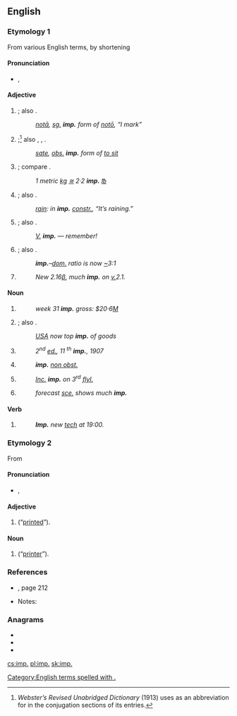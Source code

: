 {{also|imp|Imp.|IMP}}
==English==

===Etymology 1===
From various English terms, by shortening

====Pronunciation====
* {{a|RP}} {{enPR|ĭmp}}, {{IPA|/ɪmp/|lang=en}}

====Adjective====
{{en-adj}}

# {{label|en|grammar|not comparable}} {{abbreviation of|imperative|dot=|lang=en}}; also {{m|en|imper.|imper}}.
#: ''[[nota#Latin|notā]], [[sg.]] '''imp.''' form of [[noto#Latin|notō]], “I mark”''
# {{label|en|grammar|not comparable}} {{abbreviation of|imperfect|dot=|lang=en}};<ref name="Web">''Webster’s Revised Unabridged Dictionary'' (1913) uses {{m|en||imp.}} as an abbreviation for {{m|en|imperfect}} in the conjugation sections of its entries.</ref> also {{m|en|imperf.}}, {{m|en|impf.}}, {{m|en|impft}}.
#: ''[[sate#English|sate]], [[obs.]] '''imp.''' form of [[sit|to sit]]''
# {{label|en|not comparable}} {{abbreviation of|imperial|dot=|lang=en}}; compare {{m|en|Imp.|Imp}}.
#: ''1 metric [[kg]] [[≅]] 2·2 '''imp.''' [[℔]]''
# {{label|en|grammar|not comparable}} {{abbreviation of|impersonal|dot=|lang=en}}; also {{m|en|impers.|impers}}.
#: ''[[rain]]: in '''imp.''' [[constr.]], “It’s raining.”''
# {{label|en|comparable}} {{abbreviation of|important|dot=|lang=en}}; also {{m|en|impt}}.
#: ''[[v.|V.]] '''imp.''' — remember!''
# {{label|en|not comparable}} {{abbreviation of|imported|dot=|lang=en}}; also {{m|en|imptd}}.
#: '''''imp.'''–[[dom.]] ratio is now [[~]]3:1''
# {{label|en|comparable}} {{abbreviation of|improved|lang=en}}
#: ''New 2.16[[β]], much '''imp.''' on [[v.]]2.1.''

====Noun====
{{en-noun|~|imp.|imps.|impp.}}

# {{label|en|uncountable}} {{abbreviation of|import|lang=en}}
#: ''week 31 '''imp.''' gross: $20·6[[M]]''
# {{label|en|countable|plural: [[imps.]]}} {{abbreviation of|importer|dot=|lang=en}}; also {{m|en|imptr}}.
#: ''[[w:United States|USA]] now top '''imp.''' of goods''
# {{label|en|countable|plural: imp.}} {{abbreviation of|impression|lang=en}}
#: <i>2<sup>nd</sup> [[ed.]], 11 <sup>th</sup> '''imp.''', 1907</i>
# {{label|en|countable|plural: [[impp.]]}} {{abbreviation of|imprimatur|lang=en}}
#: '''''imp.''' [[non obst.]]''
# {{label|en|countable|plural: imp.}} {{abbreviation of|imprint|lang=en}}
#: <i>[[inc.|Inc.]] '''imp.''' on 3<sup>rd</sup> [[flyleaf|fly]][[l.]]</i>
# {{label|en|countable|plural: [[imps.]]}} {{abbreviation of|improvement|lang=en}}
#: ''forecast [[sce.]] shows much '''imp.'''''

====Verb====
{{head|en|verb|usually [[imperative]]; not [[conjugate]]d}}

# {{abbreviation of|implement|lang=en}}
#: '''''Imp.''' new [[tech]] at 19:00.''

===Etymology 2===
From {{etyl|fr|en}} {{m|fr|imprimé}}

====Pronunciation====
* {{a|RP}} {{enPR|ĕɴp}}, {{IPA|/ɛ̃p/|lang=en}}

====Adjective====
{{en-adj|-}}

# {{abbreviation of|imprimé|dot=|lang=en}} (“[[printed]]”).

====Noun====
{{en-noun|imp.}}

# {{abbreviation of|imprimeur|dot=|lang=en}} (“[[printer]]”).

===References===
* {{R:Penguin Abbrev. Dict. 2000}}, page 212
* Notes:
<references/>

===Anagrams===
* {{l|en|MIP}}
* {{l|en|PIM}}
* {{l|en|PMI}}
[[Category:English terms spelled with .]]

[[cs:imp.]]
[[pl:imp.]]
[[sk:imp.]]